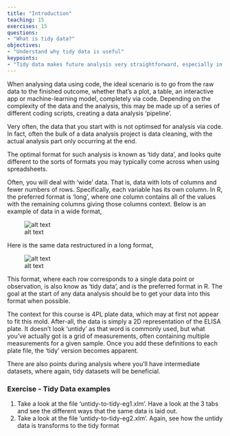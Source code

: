 ```yaml
---
title: "Introduction"
teaching: 15
exercises: 15
questions:
- "What is tidy data?"
objectives:
- "Understand why tidy data is useful"
keypoints:
- "Tidy data makes future analysis very straightforward, especially in coding environments"
---
```


When analysing data using code, the ideal scenario is to go from the raw data to the finished outcome, whether that's a plot, a table, an interactive
app or machine-learning model, completely via code. Depending on the complexity of the data and the analysis, this may be made up of a series of different coding
scripts, creating a data analysis 'pipeline'.

Very often, the data that you start with is not optimsed for analysis via code. In fact, often the bulk of a data analysis project is data cleaning, 
with the actual analysis part only occurring at the end.

The optimal format for such analysis is known as 'tidy data', and looks quite different to the sorts of formats you may typically come across when
using spreadsheets. 

Often, you will deal with 'wide' data. That is, data with lots of columns and fewer numbers of rows. Specifically, each variable has its own column.
In R, the preferred format is 'long', where one column contains all of the values with the remaining columns giving those columns context. Below is
an example of data in a wide format,

![alt text](../fig/01-wide-data.png "Wide data")

Here is the same data restructured in a long format,

![alt text](../fig/02-long-data.png "Long data")

This format, where each row corresponds to a single data point or observation, is also know as 'tidy data', and is the preferred format in R. The goal
at the start of any data analysis should be to get your data into this format when possible.

The context for this course is 4PL plate data, which may at first not appear to fit this mold. After-all, the data is simply a 2D representation of
the ELISA plate. It doesn't look 'untidy' as that word is commonly used, but what you've actually got is a grid of measurements, often containing multiple
measurements for a given sample. Once you add these definitions to each plate file, the 'tidy' version becomes apparent.

There are also points during analysis where you'll have intermediate datasets, where again, tidy datasets will be beneficial.

### Exercise - Tidy Data examples

1) Take a look at the file 'untidy-to-tidy-eg1.xlm'. Have a look at the 3 tabs and see the different ways that the same data is laid out.
2) Take a look at the file 'untidy-to-tidy-eg2.xlm'. Again, see how the untidy data is transforms to the tidy format
